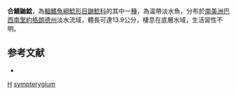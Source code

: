 {{Speciesbox
| taxon = Heptapterus sympterygium
| binomial_authority = [[Buckup|Buckup]], 1988
| status = NE
| status_system = IUCN3.1
}}

'''合鰭鼬鯰'''，為[[輻鰭魚綱|輻鰭魚綱]][[鯰形目|鯰形目]][[鼬鯰科|鼬鯰科]]的其中一[[種|種]]，為温帶淡水魚，分布於[[南美洲|南美洲]][[巴西|巴西]][[南里約格朗德州|南里約格朗德州]]淡水流域，體長可達13.9公分，棲息在底層水域，生活習性不明。

==参考文献==
*{{FishBase_species|genus=Heptapterus|species=sympterygium|year=2015|month=6}}

{{Taxonbar}}
[[Category:1988年描述的鱼类|H]]
[[Category:鼬鯰屬|sympterygium]]